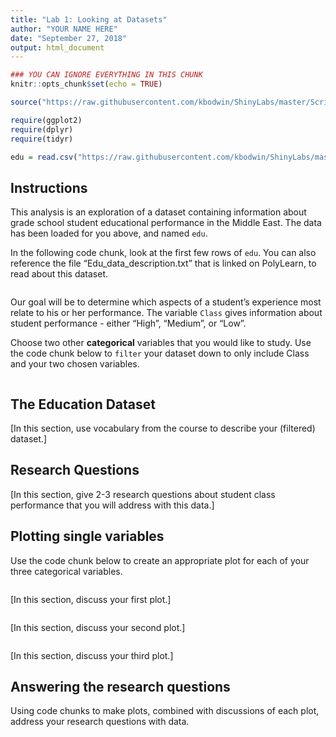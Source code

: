 ```yaml
---
title: "Lab 1: Looking at Datasets"
author: "YOUR NAME HERE"
date: "September 27, 2018"
output: html_document
---
```


```r
### YOU CAN IGNORE EVERYTHING IN THIS CHUNK
knitr::opts_chunk$set(echo = TRUE)

source("https://raw.githubusercontent.com/kbodwin/ShinyLabs/master/Scripts/packageLoaders2.R")

require(ggplot2)
require(dplyr)
require(tidyr)

edu = read.csv("https://raw.githubusercontent.com/kbodwin/ShinyLabs/master/Datasets/Edu-Data.csv")

```

## Instructions

This analysis is an exploration of a dataset containing information about grade school student educational performance in the Middle East.  The data has been loaded for you above, and named `edu`.

In the following code chunk, look at the first few rows of `edu`.  You can also reference the file "Edu_data_description.txt" that is linked on PolyLearn, to read about this dataset.

```r

```

Our goal will be to determine which aspects of a student's experience most relate to his or her performance.  The variable `Class` gives information about student performance - either "High", "Medium", or "Low".

Choose two other **categorical** variables that you would like to study.  Use the code chunk below to `filter` your dataset down to only include Class and your two chosen variables.

```r

```


## The Education Dataset


[In this section, use vocabulary from the course to describe your (filtered) dataset.]

## Research Questions

[In this section, give 2-3 research questions about student class performance that you will address with this data.]

## Plotting single variables

Use the code chunk below to create an appropriate plot for each of your three categorical variables.

```r

```

[In this section, discuss your first plot.]

```r

```

[In this section, discuss your second plot.]

```r

```

[In this section, discuss your third plot.]

## Answering the research questions

Using code chunks to make plots, combined with discussions of each plot, address your research questions with data.


